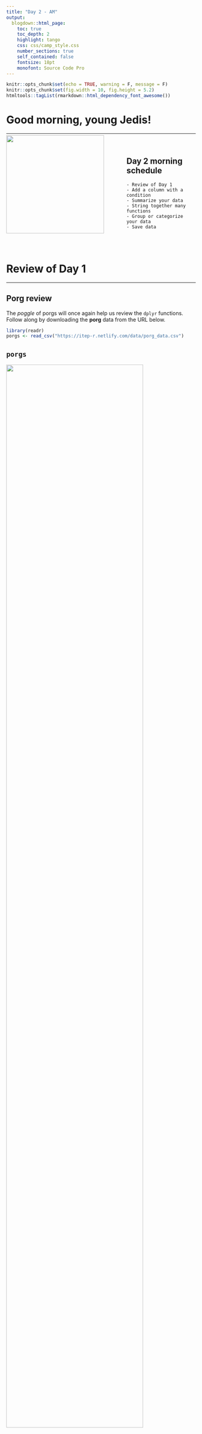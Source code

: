 ```yaml
---
title: "Day 2 - AM"
output: 
  blogdown::html_page: 
    toc: true
    toc_depth: 2
    highlight: tango
    css: css/camp_style.css
    number_sections: true
    self_contained: false
    fontsize: 18pt
    monofont: Source Code Pro
---
```


```r
knitr::opts_chunk$set(echo = TRUE, warning = F, message = F)
knitr::opts_chunk$set(fig.width = 10, fig.height = 5.2) 
htmltools::tagList(rmarkdown::html_dependency_font_awesome())
```

# Good morning, young Jedis! {-}
<hr>

![](../images/day2_bb8_sq.png){width="260" style="float: left; margin-right: 60px; margin-top: -10px;"}

<br>

## Day 2 morning schedule  {-}

    - Review of Day 1
    - Add a column with a condition
    - Summarize your data
    - String together many functions
    - Group or categorize your data
    - Save data

<br><br>

# Review of Day 1 {-}
<hr>

## Porg review {.tabset -}

The _poggle_ of porgs will once again help us review the `dplyr` functions. Follow along by downloading the __porg__ data from the URL below.

```r
library(readr)
porgs <- read_csv("https://itep-r.netlify.com/data/porg_data.csv")

```


## `porgs` {-}

![](../images/porgs/porgs_tbl.png){style="width: 85%;"}

<br><hr><br>

## `select`    {-}

![](../images/porgs/select.png){style="width: 65%;"}

![](../images/porgs/select_tbl.png){style="width: 88%; margin-left: 10%; margin-top: 12px;"}

<br><br>

![](../images/porgs/select_drop.png){style="width: 65%;"}

![](../images/porgs/select_drop_tbl.png){style="width: 80%; margin-left: 5%; margin-top: 12px;"}

<br><hr><br>

## `arrange`   {-}

![](../images/porgs/arrange.png){style="width: 65%;"}

![](../images/porgs/arrange_tbl.png){style="width: 88%; margin-left: 10%; margin-top: 12px;"}

<br><br>

![](../images/porgs/arrange_desc.png){style="width: 57%;"}

![](../images/porgs/arrange_tbl_desc.png){style="width: 88%; margin-left: 10%; margin-top: 12px;"}

<br><hr><br>

## `filter`    {-}

![](../images/porgs/filter.png){style="width: 65%;"}

![](../images/porgs/filter_tbl.png){style="width: 88%; margin-left: 10%; margin-top: 12px;"}

<br><br>

![](../images/porgs/filter2.png){style="width: 75%;"}

![](../images/porgs/filter2_tbl.png){style="width: 88%; margin-left: 10%; margin-top: 12px;"}


<br><hr><br>

## `mutate`    {-}

![](../images/porgs/mutate.png){style="width: 77%;"}

<br>

![](../images/porgs/mutate_tbl.png){style="width: 88%; margin-left: 4%; margin-top: 12px;"}

<br><hr><br>

## `summarize` {-}

![](../images/porgs/summarize.png){style="width: 77%;"}

<br>

![](../images/porgs/summarize_tbl.png){style="width: 88%; margin-left: 4%; margin-top: 12px;"}

<br><hr><br>

## `group_by`  {-}

![](../images/porgs/groupby.png){style="width: 77%;"}

<br>

![](../images/porgs/groupby_tbl.png){style="width: 94%; margin-left: 2%; margin-top: 12px;"}

<br><hr><br>


# | `ifelse()`


<br>

## `mutate()` PLUS `ifelse()` is powerful! {-}

![](https://vignette2.wikia.nocookie.net/starwars/images/2/24/PowerSurge-HOBS.png/revision/latest?cb=20170513041246u0026path-prefix=ja){width="480" align="center" style="margin-right: 28px;"}

<br>
Sometimes you may want the value of a new column to depend on the value of an existing column, in other words you want to `mutate()` conditionally. We use `ifelse()` to do this.

### `ifelse(If this is true, "Do this", "Otherwise do this thing")` {-}

<br>
```r

library(dplyr)
library(readr)

#Get the data
scrap <- read_csv("https://itep-r.netlify.com/data/starwars_scrap_jakku.csv")

# Convert the TONS in all capital letters to title case "Tons"
# On Day 1 we did this using tolower()

scrap <- scrap %>% 
         mutate(units = ifelse(units == "TONS", "Tons", units))

```

<br>

Congratulations of galactic proportions to you. We have a clean and tidy data set. If BB8 receives new data to append, we can re-run this script and in 5 seconds we will have a cleaned up data set again!


# | `left_join()`

## Join 2 tables {-}

### `left_join(table1, table2, by = c("columns to join by"))` {-}

<br>

![](../images/left_join_image.png){style="width: 85%; max-width: 85%;"}

<br><br>
__BB8 found a unit converter table while surfing the web.__ How does BB8 keep doing that!? If we join our scrap data to the unit converter table we can really start digging into what would be most profitable for Rey. First, let's talk about left_join()

<br>

## Joining Star Wars characters {-}


![](../images/left_join_cheat.png){width="380" align="right" style="margin-top: -30px; margin-left: 40px; margin-right: 5px;"}

**left_join()** is used to add columns to your table. Imagine you have the 2 Star Wars tables below. One is a table includes character names and heights; the second names and homeworlds. Since both tables share a common name column, we can join the tables together using the name columns as the joining key. 
<br>
<style type="text/css"> .table {width: 30%;} </style>

<br>

`starwars_heights`

```r
library(dplyr)
library(knitr)

starwars_heights <- data_frame(starwars_name = c("Luke Skywalker", "C-3PO", "Darth Vader", "Leia Organa", "Greedo"), height = c(172,167,202,150, 246))       

starwars_homeworlds   <- data_frame(starwars_name = c("Luke Skywalker", "C-3PO", "Darth Vader", "Leia Organa", "Ayla Secura"), homeworld = c("Tatooine","Tatooine","Tatooine", "Alderaan", "Ryloth"))


kable(starwars_heights)

```

`starwars_homeworlds`
```r
kable(starwars_homeworlds)
```

<br>

__Uh oh!__ There's no "Ayla Secura" in the height table and there's no "Greedo" in the homeworld table. Can we still join the tables? Run the code below to see what happens.

<br>

```r
library(dplyr)
   
# Create new tables 
starwars_heights <- data_frame(starwars_name = c("Luke Skywalker", "C-3PO", "Darth Vader", "Leia Organa", "Greedo"), height = c(172,167,202,150, 246))      

starwars_homeworlds   <- data_frame(starwars_name = c("Luke Skywalker", "C-3PO", "Darth Vader", "Leia Organa", "Ayla Secura"), homeworld = c("Tatooine","Tatooine","Tatooine", "Alderaan", "Ryloth"))

# Join the tables together by starwars_name
## Tell left_join which columns to use as the key with:  by = c("key_left" = "key_right")
height_and_homeworld <- left_join(starwars_heights, starwars_homeworlds, by = c("starwars_name" = "starwars_name"))

height_and_homeworld
```


```r
kable(height_and_homeworld)
```

<br>

Did it work? When **left_join** added the height column to the *starwars_homeworlds* table it only entered a value for the homeworld when the tables had a matching Star Wars character name. So when R couldn't find "Greedo" in the homeworld table, the Star Wars character's homeworld was recorded as _NA_.  

<br>

Now let's imagine that the `starwars_height` table has two characters named _Darth Vader_ with different heights. What will happen when you join the tables?

<br>

```r
kable(data_frame(starwars_name = c("Luke Skywalker", "C-3PO", "Darth Vader", "Darth Vader", "Leia Organa", "Greedo"), height  = c(172, 167, 202, 246, 150, 173)))
```

<br>

When you run the code below you'll see that **left_join** is very thorough and adds each height it finds for _Darth Vader_ as a new row in the joined table. 

```r
# Create new tables 
starwars_heights <- data_frame(starwars_name = c("Luke Skywalker", "C-3PO", "Darth Vader", "Darth Vader", "Leia Organa", "Greedo"), height  = c(172,167,202,246, 150, 173))


starwars_homeworlds   <- data_frame(starwars_name = c("Luke Skywalker", "C-3PO", "Darth Vader", "Leia Organa", "Ayla Secura"), homeworld = c("Tatooine","Tatooine","Tatooine", "Alderaan", "Ryloth"))

# Join the tables together by Star Wars character name
height_and_homeworld <- left_join(starwars_heights, starwars_homeworlds, by = c("starwars_name" = "starwars_name" ))

# Check number of rows
nrow(height_and_homeworld)

height_and_homeworld
```


```r
kable(height_and_homeworld)
```

<br>

<div class="note">
This results in a table with one extra row than we had before. So growing table sizes are a good sign of duplicate values when you're using **left_join**. In practice, when you see this you'll want to investigate why one of your tables has duplicate entries, especially if the observation for the two rows is different (like _Darth Vader's_ age). 

In this situation, we'd want to find out whether we really had two Star Wars characters named _Darth Vader_, or if someone made two different guesses about _Darth Vader's_ age. 

</div>

<br>

__Back to the scrap data! We don't have time for scuttlebutt, we have actual work to do and need to help Rey.__ BUT, we can do that way more efficiently now that we know `left_join()`! Remember that BB8 found a unit converter table while surfing the web. If we join our scrap data to the unit converter table we can start really digging into what would be most profitable for Rey. 

## Getting data directly from the internet {-}

```r

library(readr)

# The data's url
convert_url <- "https://itep-r.netlify.com/data/conversion_table.csv"

# Read in the conversion data
convert <- read_csv(convert_url)

head(convert, 3)
```


<br>

```r

library(readr)
library(dplyr)

# Read in the larger scrap database
# Note this data set has items that are in units other than tons. 

scrap <- read_csv("https://itep-r.netlify.com/data/starwars_scrap_jakku_full.csv")

# Run the following code to investigate what units are in the dataset.
unique(scrap$units)


# Join the scrap to the conversion table
scrap <- left_join(scrap, convert, by = c("item" = "item", "units" = "units"))

# Since our column names are the same, left_join will find the matching column names
# AND R tells you what columns it joined.
scrap <- left_join(scrap, convert)

head(scrap, 5)

```


<br>

__Help!__ Remember to type `?left_join` if you are wondering what the arguments are.


### <i class="fa fa-starwars" aria-hidden="true" style="color: green"></i> Exercise {.tabset}

#### Total price {-}

We now have the amounts sold, we know how much of that amount is in pounds, and we know the the price per pound. We want to know the total amount of credits for each transaction. How would we calculate that?

<br>
```r

# Calculate the total credits for each transaction
scrap <- scrap %>% 
         mutate(_______ = _______________)
```


#### Show hint {-}

__Total price__

We now have the amount sold, the conversion to pounds, and the price per pound, but we want to know the total amount of credits for each transaction. How would we calculate that?

<br>
```r
# Calculate the total credits for each transaction
scrap <- scrap %>% 
         mutate(credits = _______ * _______ * ________)

```

#### Show code {-}

__Total price__

We now have the amount sold, the conversion to pounds, and the price per pound, but we want to know the total amount of credits for each transaction. How would we calculate that?

<br>
```r
# Calculate the total credits for each transaction
scrap <- scrap %>% 
         mutate(credits = amount * pounds * price_per_pound)

```

<br><br><hr>



We as data analysts often get questions like, What's the highest number? What's the lowest number? What is the mean tonnage from Cratertown? So, let us move on to `summarize()`.


# | `summarize()` this
<hr>

![](../images/summarize_diagram.png){width="490"}

`summarize()` allows you to apply a summary function like `median()` to a column and collapse your data down to a single row. To really dig into `summarize` you'll want to know some common summary functions, such as `sum()`, `mean()`, `median()`, `min()`, and `max()`.



## `sum()` {-}

Use `summarize()` and `sum()` to find the total credits from all Salvage.

```r
summarize(scrap, total_credits = sum(credits))
```


## `mean()` {-}
Use `summarize()` and `mean()` to calculate the _mean_ price_per_pound in the Salvage report.

```r

summarize(scrap, mean_price = mean(price_per_pound, na.rm = T))

```

<br>

> Note the `na.rm = TRUE` in the `mean()` function. This tells R to ignore empty cells or missing values that show up in R as `NA`. If you leave `na.rm` out, the _mean_ function will return 'NA' when it finds a missing value in the data.


## `median()` {-}
Use summarize to calculate the _median_ price_per_pound in the Salvage report.

`summarize(scrap, median_price = median(price_per_pound, na.rm = T))`

## `max()` {-}
Use summarize to calculate the _maximum_ price per pound any scrapper got for their Salvage.

`summarize(scrap, max_price = max(price_per_pound, na.rm = T))`

## `min()` {-}
Use summarize to calculate the _minimum_ price per pound any scrapper got for their Salvage.

`summarize(scrap, min_price = min(price_per_pound, na.rm = T))`

## `nth()` {-}
Use `summarize()` and `nth(Origin, 12)` to find the name of the Origin City that got the  _12th_ highest scrapper haul.   

_Hint: Use `arrange()` first._

`arrange(scrap, desc(credits)) %>% summarize(price_12 = nth(origin, 12))`

## `sd()` {-}

What is the _standard deviation_ of the credits?

`summarize(scrap, stdev_credits = sd(credits))`

## `quantile()` {-}

_Quantiles_ are useful for finding the upper or lower range of a column. Use the `quantile()` function to find the the 5th and 95th quantile of the prices.

```r

summarize(scrap, 
          price_5th_pctile  = quantile(price_per_pound, 0.05, na.rm = T),
          price_95th_pctile = quantile(price_per_pound, 0.95))
```

_Hint: add `na.rm = T` to `quantile()`._


## `n()` {-}

`n()` stands for _count_.

Use summarize and `n()` to count the number of reported Salvage records going to a Niima outpost. 

_Hint: Use `filter()` first._  

```r
niima_scrap <- filter(scrap, destination == "Niima Outpost") 
niima_scrap <- summarize(niima_scrap, salvage_records = n())

```

<br>


### <i class="fa fa-starwars" aria-hidden="true" style="color: green"></i> Exercise {-}

Create a summary of the scrap data that includes 3 of the summary functions above. The following is _just_ an example.

```r

summary <- summarize(scrap, 
                     max_credits      = __________,
                     weight_90th_pct  = quantile(Weight, 0.90),
                     count_records    = __________,
                     
```

<br>
What if I want to string several of these data processing functions together? Do I have to keep writing __scrap__ so many times? I have now written __scrap__ like a million times and I am sick of it. Mother of moons! I have rebels to protect and I haven't eaten in 2 days!

<br>

# | The pipe `%>%`

__Use the `%>%` young Padawan.__

![](https://d21ii91i3y6o6h.cloudfront.net/gallery_images/from_proof/9302/medium/1447173978/rstudio-hex-pipe-dot-psd.png){width="155" align="left" style="margin-right: 28px;"}

<br>

Luckily, you __don't__ have to do ALL that typing. The pipe let's you can chain functions together and do everything in one go. 

<br><br>

```r

my_scrap <- scrap %>%
            filter(item == "Acceleration compensator") %>%
            arrange(desc(amount))

```



# | `group_by()`
<hr>

> Wouldn't it be nice if we could easily find the mean price at every Origin City? Let's really wookie this thing. It's time for `group_by()`!

<br>

Use `group_by` with the column _Origin_ again, but this time use `summarize` to find the `mean(price_per_pound)` for each Origin City. 

```r

scrap_summary <- group_by(scrap, origin) %>% 
                 summarize(mean_price =  mean(price_per_pound, na.rm = T)) 

```


<br>


<details><summary class="btn_code"> Rounding digits </summary><p>

You can round the prices to a certain number of digits using the `round()` function. We can finish by adding the `arrange()` function to sort the table by our new column.

```r

scrap_means <- group_by(scrap, origin) %>% 
                 summarize(mean_price       =  mean(price_per_pound, na.rm = T),
                           mean_price_round = round(mean_price, digits = 2)) %>%  
                 arrange(mean_price_round) %>%
                 ungroup()

```

<br>

__NOTE:__ The `round()` function in R does not automatically round values ending in 5 up, instead it uses scientific rounding. It rounds values ending in 5 to the nearest even number, so 2.5 rounded to the nearest whole number using `round()` is 2, and 3.5 rounded to the nearest whole number is 4. If you want to round all values ending in 5 up, then you'll have to use a rounding function from another package.

</p></details>


<br>

Try using `group_by` with the column _origin_ and then use `summarize` to count the number of Salvage reports from each city.  

```r

scrap_counts <- group_by(scrap, origin) %>% 
                summarize(origin_count  =  n()) %>% 
                ungroup()

```


<br>

### <i class="fa fa-user-astronaut" aria-hidden="true" style="color:#040707;"></i> Pro-tip! {-}
> Ending with `ungroup()` is good practice. This will prevent your data from staying grouped after the summarizing has been completed.



# | Save files
<hr>

Let's save the mean price summary table we created to a _CSV_. That way we can print it to have it __transmitted through Droid courier__ to Rey. To save a data frame we'll use the `write_csv()` function from our favorite _readr_ package. 

```r

# Write the file to your results folder
write_csv(scrap_means, "results/Mean_prices_by_origin.csv")

```



### <i class="fa fa-user-astronaut" aria-hidden="true" style="color:#040707;"></i> Pro-tip! {-}
> __Warning!__ By default, R will overwrite a file if the file already exists in a folder. It will not ask for confirmation. To be safe, do not save processed data to your `data/` folder.
>

<br>


# | Grouped `mutate()` 
<br><hr>

We can bring back `mutate` to add a column based on the grouped values in a data set. For example, you may want to add a column showing the mean price by country to the whole table.  

When you combine `group_by` and `mutate` the new column will be calculated based on the values within each group. 

```r

group_by(scrap, origin) %>% mutate(origin_mean_price = mean(price_per_pound, na.rm = T)) %>% ungroup()

```

<br>

### <i class="fa fa-rocket" aria-hidden="true"></i> Return to [Homebase](../post/day-2.html) {-}

<br>

